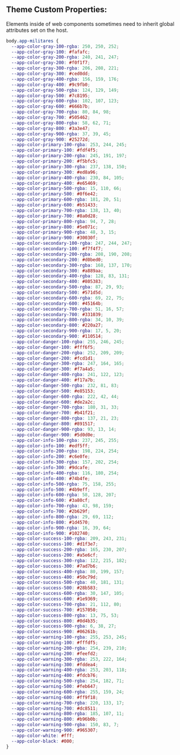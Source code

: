 
<Meta title="Theming/📜 Defs/Pro Militares" />

## Theme Custom Properties:

Elements inside of web components sometimes need to inherit global attributes set on the host.

```css
body.app-militares {
  --app-color-gray-100-rgba: 250, 250, 252;
  --app-color-gray-100: #fafafc;
  --app-color-gray-200-rgba: 240, 241, 247;
  --app-color-gray-200: #f0f1f7;
  --app-color-gray-300-rgba: 206, 208, 221;
  --app-color-gray-300: #ced0dd;
  --app-color-gray-400-rgba: 156, 159, 176;
  --app-color-gray-400: #9c9fb0;
  --app-color-gray-500-rgba: 124, 129, 149;
  --app-color-gray-500: #7c8195;
  --app-color-gray-600-rgba: 102, 107, 123;
  --app-color-gray-600: #666b7b;
  --app-color-gray-700-rgba: 80, 84, 98;
  --app-color-gray-700: #505462;
  --app-color-gray-800-rgba: 58, 62, 71;
  --app-color-gray-800: #3a3e47;
  --app-color-gray-900-rgba: 37, 39, 45;
  --app-color-gray-900: #25272d;
  --app-color-primary-100-rgba: 253, 244, 245;
  --app-color-primary-100: #fdf4f5;
  --app-color-primary-200-rgba: 245, 191, 197;
  --app-color-primary-200: #f5bfc5;
  --app-color-primary-300-rgba: 237, 138, 150;
  --app-color-primary-300: #ed8a96;
  --app-color-primary-400-rgba: 230, 84, 105;
  --app-color-primary-400: #e65469;
  --app-color-primary-500-rgba: 15, 110, 66;
  --app-color-primary-500: #0f6e42;
  --app-color-primary-600-rgba: 181, 20, 51;
  --app-color-primary-600: #b51433;
  --app-color-primary-700-rgba: 138, 13, 40;
  --app-color-primary-700: #8a0d28;
  --app-color-primary-800-rgba: 94, 7, 28;
  --app-color-primary-800: #5e071c;
  --app-color-primary-900-rgba: 48, 3, 15;
  --app-color-primary-900: #30030f;
  --app-color-secondary-100-rgba: 247, 244, 247;
  --app-color-secondary-100: #f7f4f7;
  --app-color-secondary-200-rgba: 208, 190, 208;
  --app-color-secondary-200: #d0bed0;
  --app-color-secondary-300-rgba: 168, 137, 170;
  --app-color-secondary-300: #a889aa;
  --app-color-secondary-400-rgba: 128, 83, 131;
  --app-color-secondary-400: #805383;
  --app-color-secondary-500-rgba: 87, 29, 93;
  --app-color-secondary-500: #571d5d;
  --app-color-secondary-600-rgba: 69, 22, 75;
  --app-color-secondary-600: #45164b;
  --app-color-secondary-700-rgba: 51, 16, 57;
  --app-color-secondary-700: #331039;
  --app-color-secondary-800-rgba: 34, 10, 39;
  --app-color-secondary-800: #220a27;
  --app-color-secondary-900-rgba: 17, 5, 20;
  --app-color-secondary-900: #110514;
  --app-color-danger-100-rgba: 255, 246, 245;
  --app-color-danger-100: #fff6f5;
  --app-color-danger-200-rgba: 252, 209, 209;
  --app-color-danger-200: #fcd1d1;
  --app-color-danger-300-rgba: 247, 164, 165;
  --app-color-danger-300: #f7a4a5;
  --app-color-danger-400-rgba: 241, 122, 123;
  --app-color-danger-400: #f17a7b;
  --app-color-danger-500-rgba: 232, 81, 83;
  --app-color-danger-500: #e85153;
  --app-color-danger-600-rgba: 222, 42, 44;
  --app-color-danger-600: #de2a2c;
  --app-color-danger-700-rgba: 180, 31, 33;
  --app-color-danger-700: #b41f21;
  --app-color-danger-800-rgba: 137, 21, 23;
  --app-color-danger-800: #891517;
  --app-color-danger-900-rgba: 93, 13, 14;
  --app-color-danger-900: #5d0d0e;
  --app-color-info-100-rgba: 237, 245, 255;
  --app-color-info-100: #edf5ff;
  --app-color-info-200-rgba: 198, 224, 254;
  --app-color-info-200: #c6e0fe;
  --app-color-info-300-rgba: 157, 202, 254;
  --app-color-info-300: #9dcafe;
  --app-color-info-400-rgba: 116, 180, 254;
  --app-color-info-400: #74b4fe;
  --app-color-info-500-rgba: 75, 158, 255;
  --app-color-info-500: #4b9eff;
  --app-color-info-600-rgba: 58, 128, 207;
  --app-color-info-600: #3a80cf;
  --app-color-info-700-rgba: 43, 98, 159;
  --app-color-info-700: #2b629f;
  --app-color-info-800-rgba: 29, 69, 112;
  --app-color-info-800: #1d4570;
  --app-color-info-900-rgba: 16, 39, 64;
  --app-color-info-900: #102740;
  --app-color-success-100-rgba: 209, 243, 231;
  --app-color-success-100: #d1f3e7;
  --app-color-success-200-rgba: 165, 230, 207;
  --app-color-success-200: #a5e6cf;
  --app-color-success-300-rgba: 122, 215, 182;
  --app-color-success-300: #7ad7b6;
  --app-color-success-400-rgba: 80, 199, 157;
  --app-color-success-400: #50c79d;
  --app-color-success-500-rgba: 40, 181, 131;
  --app-color-success-500: #28b583;
  --app-color-success-600-rgba: 30, 147, 105;
  --app-color-success-600: #1e9369;
  --app-color-success-700-rgba: 21, 112, 80;
  --app-color-success-700: #157050;
  --app-color-success-800-rgba: 13, 75, 53;
  --app-color-success-800: #0d4b35;
  --app-color-success-900-rgba: 6, 38, 27;
  --app-color-success-900: #06261b;
  --app-color-warning-100-rgba: 255, 253, 245;
  --app-color-warning-100: #fffdf5;
  --app-color-warning-200-rgba: 254, 239, 210;
  --app-color-warning-200: #feefd2;
  --app-color-warning-300-rgba: 253, 222, 164;
  --app-color-warning-300: #fddea4;
  --app-color-warning-400-rgba: 253, 203, 118;
  --app-color-warning-400: #fdcb76;
  --app-color-warning-500-rgba: 254, 182, 71;
  --app-color-warning-500: #feb647;
  --app-color-warning-600-rgba: 255, 159, 24;
  --app-color-warning-600: #ff9f18;
  --app-color-warning-700-rgba: 220, 133, 17;
  --app-color-warning-700: #dc8511;
  --app-color-warning-800-rgba: 185, 107, 11;
  --app-color-warning-800: #b96b0b;
  --app-color-warning-900-rgba: 150, 83, 7;
  --app-color-warning-900: #965307;
  --app-color-white: #fff;
  --app-color-black: #000;
}
```

